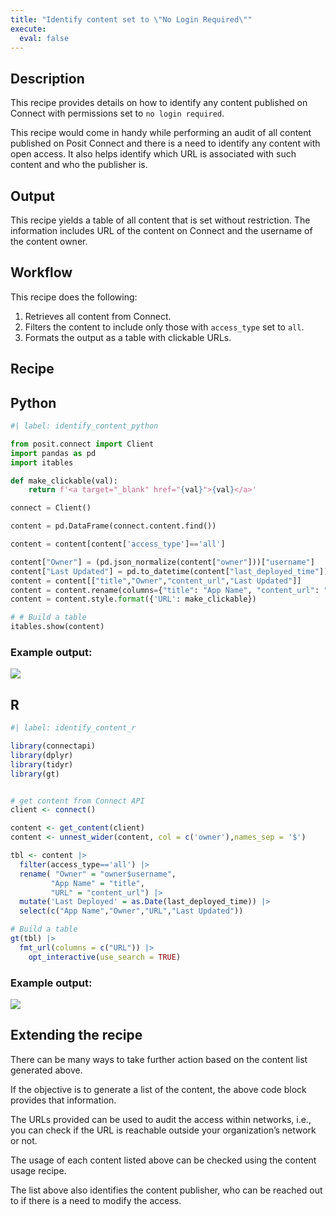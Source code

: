 ```yaml
---
title: "Identify content set to \"No Login Required\""
execute: 
  eval: false
---
```


## Description
This recipe provides details on how to identify any content published on Connect with permissions set to `no login required`. 

This recipe would come in handy while performing an audit of all content published on Posit Connect and there is a need to identify any content with open access. It also helps identify which URL is associated with such content and who the publisher is.

## Output
This recipe yields a table of all content that is set without restriction. The information includes URL of the content on Connect and the username of the content owner. 

## Workflow

This recipe does the following:

1. Retrieves all content from Connect.
2. Filters the content to include only those with `access_type` set to `all`.
3. Formats the output as a table with clickable URLs.

## Recipe

::: {.panel-tabset group="language"}


## Python

```python
#| label: identify_content_python

from posit.connect import Client  
import pandas as pd  
import itables

def make_clickable(val):
    return f'<a target="_blank" href="{val}">{val}</a>'

connect = Client()

content = pd.DataFrame(connect.content.find())

content = content[content['access_type']=='all']

content["Owner"] = (pd.json_normalize(content["owner"]))["username"]
content["Last Updated"] = pd.to_datetime(content["last_deployed_time"]).dt.date
content = content[["title","Owner","content_url","Last Updated"]]
content = content.rename(columns={"title": "App Name", "content_url": "URL"})
content = content.style.format({'URL': make_clickable})

# # Build a table
itables.show(content) 

```

### Example output:

![](./images/example-py.png)

## R

```r
#| label: identify_content_r

library(connectapi)
library(dplyr)
library(tidyr)
library(gt)


# get content from Connect API
client <- connect()

content <- get_content(client)
content <- unnest_wider(content, col = c('owner'),names_sep = '$')

tbl <- content |>
  filter(access_type=='all') |>
  rename( "Owner" = "owner$username",
         "App Name" = "title",
         "URL" = "content_url") |>
  mutate('Last Deployed' = as.Date(last_deployed_time)) |>
  select(c("App Name","Owner","URL","Last Updated"))

# Build a table
gt(tbl) |>
  fmt_url(columns = c("URL")) |> 
    opt_interactive(use_search = TRUE)

```

### Example output:

![](./images/example-r.png)

:::

## Extending the recipe

There can be many ways to take further action based on the content list generated above. 

If the objective is to generate a list of the content, the above code block provides that information.

The URLs provided can be used to audit the access within networks, i.e., you can check if the URL is reachable outside your organization's network or not.

The usage of each content listed above can be checked using the content usage recipe.

The list above also identifies the content publisher, who can be reached out to if there is a need to modify the access.
